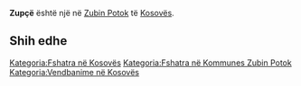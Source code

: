 {{Fshat në 
 | Emri                = Zupçë
 | EmriAlt                = 
 | NAME_SHORT_FORM=      
 | NAME_GENERIC=      
 | NAME_SORT_NAME_RO=      ZUPCE
 | FULL_NAME_RO = Zupçë
 | FULL_NAME_ND_RO=Zupce
 | SORT_NAME_RG=ZUPCE
 | FULL_NAME_RG=Zupçë
 | FULL_NAME_ND_RG=Zupce
 | SRP_NAME_SHORT_FORM=      
 | SRP_NAME_GENERIC=      
 | SRP_NAME_SORT_NAME_RO=      
 | SRP_FULL_NAME_RO = 
 | SRP_FULL_NAME_ND_RO=
 | SRP_SORT_NAME_RG=
 | SRP_FULL_NAME_RG=
 | SRP_FULL_NAME_ND_RG=
 | Emri (Rasa dhanore) = 
 | Figura              = 
 | Shteti              = Kosovo
 | Komuna              = Zubin Potok
 | Kodi postar         = 
 | Sipërfaqja          = 

 | Popullsia           = 

 | Regj. i popullsisë  = 
 | Dend. e popullsisë  = 
 | Faqja zyrtare       = 
 <!--- Koordinatat ----> 
 | Gjerësia            = 42.896111
 | Gjatësia            = 20.767778
 | Lartësia            = 
}}
'''Zupçë''' është një [[]] në [[Zubin Potok]] të [[Kosovës]].

<!-- == Gjeografia == -->
<!-- == Historia == -->
<!-- == Demografia == -->
== Shih edhe ==
{{Komuna Zubin Potok}}
{{Kosovo-Administrata-Cung}}

[[Kategoria:Fshatra në Kosovës]]
[[Kategoria:Fshatra në Kommunes Zubin Potok]]
[[Kategoria:Vendbanime në Kosovës]]